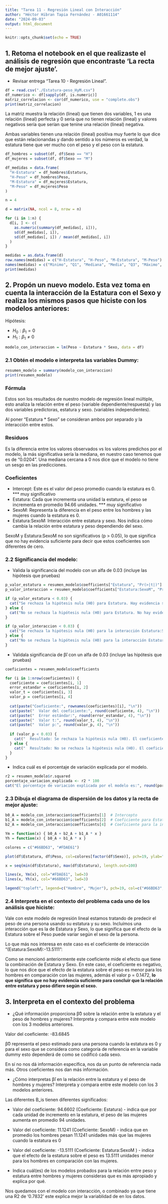 ```yaml
---
title: "Tarea 11 - Regresión Lineal con Interacción"
author: "Héctor Hibran Tapia Fernández - A01661114"
date: "2024-09-03"
output: html_document
---
```


```r
knitr::opts_chunk$set(echo = TRUE)
```

## 1. Retoma el notebook en el que realizaste el análisis de regresión que encontraste 'La recta de mejor ajuste'.

- Revisar entrega "Tarea 10 - Regresión Lineal".

```r
df = read.csv("./Estatura-peso_HyM.csv")
df_numerico <- df[sapply(df, is.numeric)]
matriz_correlacion <- cor(df_numerico, use = "complete.obs")
print(matriz_correlacion)
```

La matriz muestra la relación (lineal) que tienen dos variables, 1 es una relación (lineal) perfecta y 0 sería que no tienen relación (lineal) y valores negativos sería que serían que tenine una relación (lineal) negativa.

Ambas variables tienen una relación (lineal) positiva muy fuerte lo que dice que están relacionandas y dando sentido a los números es verdad, la estatura tiene que ver mucho con el peso y el peso con la estatura.

```r
df_hombres = subset(df, df$Sexo == "H")
df_mujeres = subset(df, df$Sexo == "M")

df_medidas = data.frame(
  "H-Estatura" = df_hombres$Estatura,
  "H-Peso" = df_hombres$Peso,
  "M-Estatura" = df_mujeres$Estatura,
  "M-Peso" = df_mujeres$Peso
)

n = 4

d = matrix(NA, ncol = 8, nrow = n)

for (i in 1:n) {
  d[i, ] <- c(
    as.numeric(summary(df_medidas[, i])),
    sd(df_medidas[, i]),
    sd(df_medidas[, i]) / mean(df_medidas[, i])
  )
}

medidas = as.data.frame(d)
row.names(medidas) = c("H-Estatura", "H-Peso", "M-Estatura", "M-Peso")
names(medidas) = c("Minimo", "Q1", "Mediana", "Media", "Q3", "Máximo", "Desv Est", "CV")
print(medidas)
```


## 2. Propón un nuevo modelo. Esta vez toma en cuenta la interacción de la Estatura con el Sexo y realiza los mismos pasos que hiciste con los modelos anteriores:

Hipótesis:

- $H_0: \beta_1 = 0$
- $H_1: \beta_1 \neq 0$

```r
modelo_con_interaccion = lm(Peso ~ Estatura * Sexo, data = df)
```
### 2.1 Obtén el modelo e interpreta las variables Dummy:

```r
resumen_modelo = summary(modelo_con_interaccion)
print(resumen_modelo)
```
### Fórmula

Estos son los resultados de nuestro modelo de regresión lineal múltiple, esto analiza la relación entre el peso (variable dependiente/respuesta) y las dos variables predictoras, estatura y sexo. (variables independientes).

Al poner "Estatura * Sexo" se consideran ambos por separado y la interacción entre estos.

### Residuos

Es la diferencia entre los valores observados vs los valores predichos por el modelo, la más significativa sería la mediana, en nuestro caso tenemos que es de "0.0204". Una mediana cercana a 0 nos dice que el modelo no tiene un sesgo en las predicciones.

### Coeficientes

- Intercept: Este es el valor del peso promedio cuando la estatura es 0. *** muy significativo
- Estatura: Cada que incrementa una unidad la estatura, el peso se incrementa en promedio 94.66 unidades. *** muy significativo
- SexoM: Representa la diferencia en el peso entre los hombres y las mujeres cuando la estatura es 0.
- Estatura:SexoM: Interacción entre estatura y sexo. Nos indica cómo cambia la relación entre estatura y peso dependiendo del sexo. 

SexoM y Estatura:SexoM no son significativos (p > 0.05), lo que significa que no hay evidencia suficiente para decir que estos coeficientes son diferentes de cero.

### 2.2 Significancia del modelo:

- Valida la significancia del modelo con un alfa de 0.03 (incluye las hipótesis que pruebas)

```r
p_valor_estatura = resumen_modelo$coefficients["Estatura", "Pr(>|t|)"]
p_valor_interaccion = resumen_modelo$coefficients["Estatura:SexoM", "Pr(>|t|)"]

if (p_valor_estatura < 0.03) {
  cat("Se rechaza la hipótesis nula (H0) para Estatura. Hay evidencia suficiente para afirmar que existe una relación lineal significativa entre Estatura y Peso.\n")
} else {
  cat("No se rechaza la hipótesis nula (H0) para Estatura. No hay evidencia suficiente para afirmar que existe una relación lineal significativa entre Estatura y Peso.\n")
}
```

```r
if (p_valor_interaccion < 0.03) {
  cat("Se rechaza la hipótesis nula (H0) para la interacción Estatura:Sexo. Hay evidencia suficiente para afirmar que la relación entre Estatura y Peso depende del Sexo.\n")
} else {
  cat("No se rechaza la hipótesis nula (H0) para la interacción Estatura:Sexo. No hay evidencia suficiente para afirmar que la relación entre Estatura y Peso depende del Sexo.\n")
}
```


- Validala significancia de β̂i con un alfa de 0.03 (incluye las hipótesis que pruebas)

```r
coeficientes = resumen_modelo$coefficients

for (i in 1:nrow(coeficientes)) {
  coeficiente = coeficientes[i, 1]
  error_estandar = coeficientes[i, 2]
  valor_t = coeficientes[i, 3]
  valor_p = coeficientes[i, 4]
  
  cat(paste("Coeficiente:", rownames(coeficientes)[i], "\n"))
  cat(paste("  Valor del coeficiente:", round(coeficiente, 4), "\n"))
  cat(paste("  Error estándar:", round(error_estandar, 4), "\n"))
  cat(paste("  Valor t:", round(valor_t, 4), "\n"))
  cat(paste("  Valor p:", round(valor_p, 4), "\n"))
  
  if (valor_p < 0.03) {
    cat("  Resultado: Se rechaza la hipótesis nula (H0). El coeficiente es significativo.\n\n")
  } else {
    cat("  Resultado: No se rechaza la hipótesis nula (H0). El coeficiente no es significativo.\n\n")
  }
}
```

- Indica cuál es el porcentaje de variación explicada por el modelo.

```r
r2 = resumen_modelo$r.squared
porcentaje_variacion_explicada <- r2 * 100
cat("El porcentaje de variación explicada por el modelo es:", round(porcentaje_variacion_explicada, 2), "%\n")
```

### 2.3 Dibuja el diagrama de dispersión de los datos y la recta de mejor ajuste:

```r
b0_A = modelo_con_interaccion$coefficients[1]  # Intercepto
b1_A = modelo_con_interaccion$coefficients[2]  # Coeficiente para Estatura
b2_A = modelo_con_interaccion$coefficients[4]  # Coeficiente para la interacción Estatura:SexoM

Ym = function(x) { b0_A + b2_A + b1_A * x } 
Yh = function(x) { b0_A + b1_A * x }        

colores = c("#66BD63", "#FDAE61")

plot(df$Estatura, df$Peso, col=colores[factor(df$Sexo)], pch=19, ylab="Peso", xlab="Estatura", main="Relación entre estatura y peso")

x = seq(min(df$Estatura), max(df$Estatura), length.out=100)

lines(x, Ym(x), col="#FDAE61", lwd=3) 
lines(x, Yh(x), col="#66BD63", lwd=3) 

legend("topleft", legend=c("Hombre", "Mujer"), pch=19, col=c("#66BD63", "#FDAE61"))
```

### 2.4 Interpreta en el contexto del problema cada uno de los análisis que hiciste:

Vale con este modelo de regresión lineal estamos tratando de predecir el peso de una persona usando su estatura y su sexo.
Incluímos una interacción que es la de Estatura y Sexo, lo que significa que el efecto de la Estatura sobre el Peso puede variar según el sexo de la persona.

Lo que más nos interesa en este caso es el coeficiente de interacción "(Estatura:SexoM):-13.5111":

Como se mencionó anteriormente este coeficiente mide el efecto que tiene la combinación de Estatura y Sexo. 
En este caso, el coeficiente es negativo, lo que nos dice que el efecto de la estatura sobre el peso es menor para los hombres en comparación con las mujeres, además el valor p = 0.1472, **lo que significa que no hay evidencia suficiente para concluir que la relación entre estatura y peso difiere según el sexo.**

## 3. Interpreta en el contexto del problema

- ¿Qué información proporciona β̂0 sobre la relación entre la estatura y el peso de hombres y mujeres? Interpreta y compara entre este modelo con los 3 modelos anteriores.

Valor del coeficiente: -83.6845 

β̂0  representa el peso estimado para una persona cuando la estatura es 0 y para el sexo que se considera como categoría de referencia en la variable dummy esto dependerá de como se codificó cada sexo.

En sí no nos dá información específica, nos da un punto de referencia nada más. Otros coeficientes nos dan más información.

- ¿Cómo interpretas β̂i en la relación entre la estatura y el peso de hombres y mujeres? Interpreta y compara entre este modelo con los 3 modelos anteriores.

Las diferentes B_is tienen diferentes significados:

- Valor del coeficiente: 94.6602 (Coeficiente: Estatura) - indica que por cada unidad de incremento en la estatura, el peso de las mujeres aumenta en promedio 94 unidades.
- Valor del coeficiente: 11.1241 (Coeficiente: SexoM) - indica que en promedio los hombres pesan 11.1241 unidades más que las mujeres cuando la estatura es 0
- Valor del coeficiente: -13.5111 (Coeficiente: Estatura:SexoM ) -  indica que el efecto de la estatura sobre el peso es 13.5111 unidades menor para los hombres en comparación con las mujeres.

- Indica cuál(es) de los modelos probados para la relación entre peso y estatura entre hombres y mujeres consideras que es más apropiado y explica por qué.

Nos quedamos con el modelo con interacción, o combinado ya que tiene una R2 de '0.7832' este explica mejor la variablidad de en los datos.





